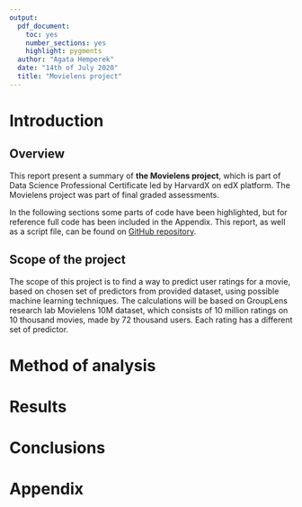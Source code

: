 ```yaml
---
output:
  pdf_document: 
    toc: yes
    number_sections: yes
    highlight: pygments
  author: "Agata Hemperek"
  date: "14th of July 2020"
  title: "Movielens project"
---
```


# Introduction


## Overview

This report present a summary of **the Movielens project**, which is part of Data Science Professional Certificate led by HarvardX on edX platform. The Movielens project was part of final graded assessments.

In the following sections some parts of code have been highlighted, but for reference full code has been included in the Appendix. 
This report, as well as a script file, can be found on [GitHub repository](http://alwayspaasingby.com).

## Scope of the project

The scope of this project is to find a way to predict user ratings for a movie, based on chosen set of predictors from provided dataset, using possible machine learning techniques.
The calculations will be based on GroupLens research lab Movielens 10M dataset, which consists of 10 million ratings on 10 thousand movies, made by 72 thousand users. Each rating has a different set of predictor.

# Method of analysis


# Results


# Conclusions

# Appendix